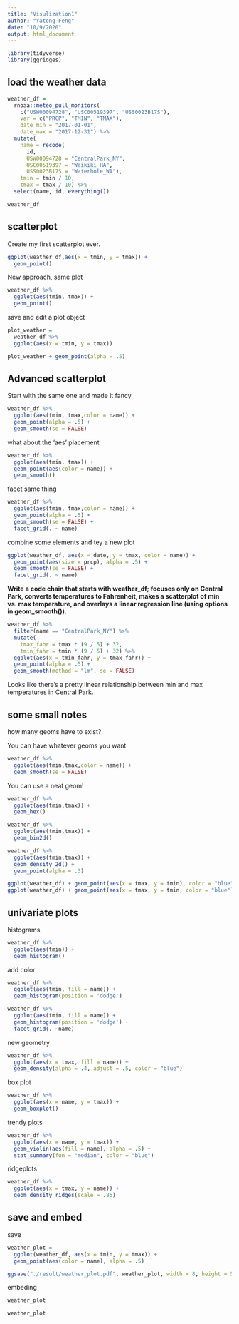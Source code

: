 ```yaml
---
title: "Visulization1"
author: "Yatong Feng"
date: "10/9/2020"
output: html_document
---
```


```r
library(tidyverse)
library(ggridges)
```

## load the weather data 
```r
weather_df = 
  rnoaa::meteo_pull_monitors(
    c("USW00094728", "USC00519397", "USS0023B17S"),
    var = c("PRCP", "TMIN", "TMAX"), 
    date_min = "2017-01-01",
    date_max = "2017-12-31") %>%
  mutate(
    name = recode(
      id, 
      USW00094728 = "CentralPark_NY", 
      USC00519397 = "Waikiki_HA",
      USS0023B17S = "Waterhole_WA"),
    tmin = tmin / 10,
    tmax = tmax / 10) %>%
  select(name, id, everything())

weather_df
```

## scatterplot

Create my first scatterplot ever.

```r
ggplot(weather_df,aes(x = tmin, y = tmax)) + 
  geom_point()
```

New approach, same plot

```r
weather_df %>% 
  ggplot(aes(tmin, tmax)) +
  geom_point()
```

save and edit a plot object

```r
plot_weather = 
  weather_df %>%
  ggplot(aes(x = tmin, y = tmax)) 

plot_weather + geom_point(alpha = .5)
```

## Advanced scatterplot

Start with the same one and made it fancy

```r
weather_df %>% 
  ggplot(aes(tmin, tmax,color = name)) +
  geom_point(alpha = .5) +
  geom_smooth(se = FALSE)
```


what about the 'aes' placement

```r
weather_df %>% 
  ggplot(aes(tmin, tmax)) +
  geom_point(aes(color = name)) +
  geom_smooth()
```

facet same thing


```r
weather_df %>% 
  ggplot(aes(tmin, tmax,color = name)) +
  geom_point(alpha = .5) +
  geom_smooth(se = FALSE) +
  facet_grid(. ~ name)
```

combine some elements and tey a new plot

```r
ggplot(weather_df, aes(x = date, y = tmax, color = name)) + 
  geom_point(aes(size = prcp), alpha = .5) +
  geom_smooth(se = FALSE) + 
  facet_grid(. ~ name)
```


**Write a code chain that starts with weather_df; focuses only on Central Park, converts temperatures to Fahrenheit, makes a scatterplot of min vs. max temperature, and overlays a linear regression line (using options in geom_smooth()).**

```r
weather_df %>% 
  filter(name == "CentralPark_NY") %>% 
  mutate(
    tmax_fahr = tmax * (9 / 5) + 32,
    tmin_fahr = tmin * (9 / 5) + 32) %>% 
  ggplot(aes(x = tmin_fahr, y = tmax_fahr)) +
  geom_point(alpha = .5) + 
  geom_smooth(method = "lm", se = FALSE)
```

Looks like there’s a pretty linear relationship between min and max temperatures in Central Park.

## some small notes

how many geoms have to exist?

You can have whatever geoms you want
```r
weather_df %>% 
  ggplot(aes(tmin,tmax,color = name)) +
  geom_smooth(se = FALSE)
```

You can use a neat geom!

```r
weather_df %>% 
  ggplot(aes(tmin,tmax)) +
  geom_hex()
```

```r
weather_df %>% 
  ggplot(aes(tmin,tmax)) +
  geom_bin2d()
```

```r
weather_df %>% 
  ggplot(aes(tmin,tmax)) +
  geom_density_2d() + 
  geom_point(alpha = .3)
```

```r
ggplot(weather_df) + geom_point(aes(x = tmax, y = tmin), color = "blue")
ggplot(weather_df) + geom_point(aes(x = tmax, y = tmin, color = "blue"))
```

## univariate plots

histograms

```r
weather_df %>% 
  ggplot(aes(tmin)) + 
  geom_histogram()
```

add color

```r
weather_df %>% 
  ggplot(aes(tmin, fill = name)) + 
  geom_histogram(position = 'dodge')
```

```r
weather_df %>% 
  ggplot(aes(tmin, fill = name)) + 
  geom_histogram(position = 'dodge') +
  facet_grid(. ~name)
```

new geometry
```r
weather_df %>% 
  ggplot(aes(x = tmax, fill = name)) + 
  geom_density(alpha = .4, adjust = .5, color = "blue")
```

box plot
```r
weather_df %>% 
  ggplot(aes(x = name, y = tmax)) +
  geom_boxplot()
```

trendy plots

```r
weather_df %>% 
  ggplot(aes(x = name, y = tmax)) + 
  geom_violin(aes(fill = name), alpha = .5) + 
  stat_summary(fun = "median", color = "blue")
```

ridgeplots
```r
weather_df %>% 
  ggplot(aes(x = tmax, y = name)) + 
  geom_density_ridges(scale = .85)
```


## save and embed

save
```r
weather_plot = 
  ggplot(weather_df, aes(x = tmin, y = tmax)) + 
  geom_point(aes(color = name), alpha = .5) 

ggsave("./result/weather_plot.pdf", weather_plot, width = 8, height = 5)
```

embeding

```r
weather_plot
```

```r
weather_plot
```


